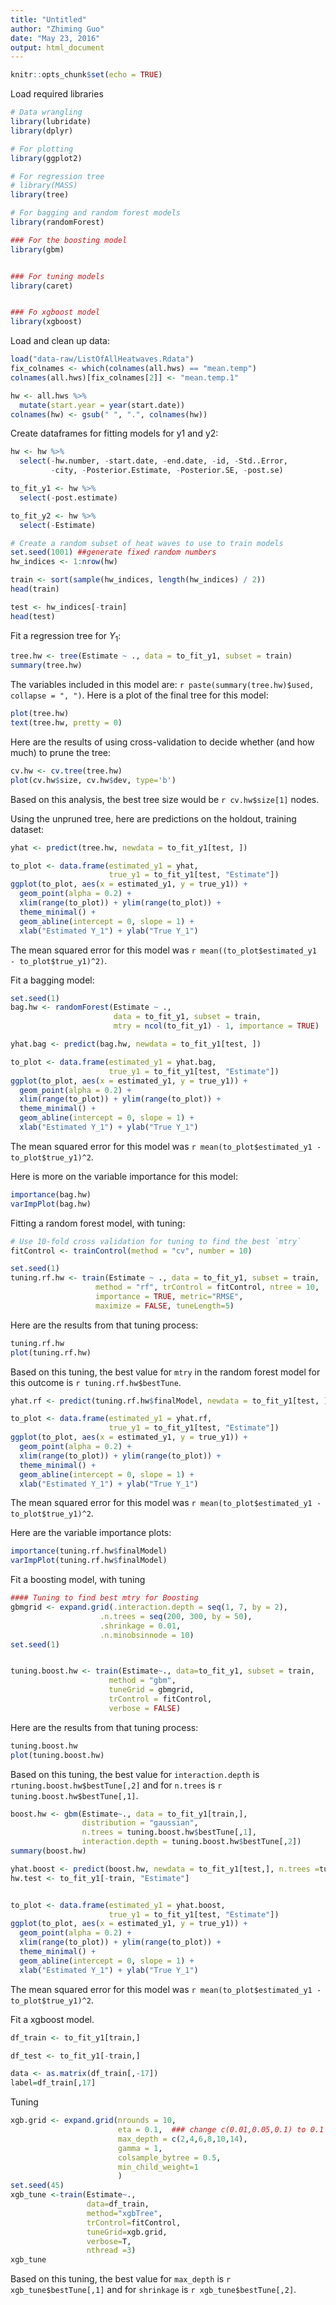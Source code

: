 ```yaml
---
title: "Untitled"
author: "Zhiming Guo"
date: "May 23, 2016"
output: html_document
---
```


```r
knitr::opts_chunk$set(echo = TRUE)
```

Load required libraries

```r
# Data wrangling
library(lubridate)
library(dplyr)

# For plotting
library(ggplot2)

# For regression tree
# library(MASS)
library(tree)

# For bagging and random forest models
library(randomForest)

### For the boosting model
library(gbm)


### For tuning models
library(caret)


### Fo xgboost model
library(xgboost)
```


Load and clean up data:

```r
load("data-raw/ListOfAllHeatwaves.Rdata")
fix_colnames <- which(colnames(all.hws) == "mean.temp")
colnames(all.hws)[fix_colnames[2]] <- "mean.temp.1"

hw <- all.hws %>% 
  mutate(start.year = year(start.date))
colnames(hw) <- gsub(" ", ".", colnames(hw))
```

Create dataframes for fitting models for y1 and y2:

```r
hw <- hw %>%
  select(-hw.number, -start.date, -end.date, -id, -Std..Error, 
         -city, -Posterior.Estimate, -Posterior.SE, -post.se)

to_fit_y1 <- hw %>%
  select(-post.estimate)

to_fit_y2 <- hw %>%
  select(-Estimate)

# Create a random subset of heat waves to use to train models
set.seed(1001) ##generate fixed random numbers
hw_indices <- 1:nrow(hw)

train <- sort(sample(hw_indices, length(hw_indices) / 2))
head(train)

test <- hw_indices[-train]
head(test)
```

Fit a regression tree for $Y_1$:

```r
tree.hw <- tree(Estimate ~ ., data = to_fit_y1, subset = train)
summary(tree.hw)
```

The variables included in this model are: `r paste(summary(tree.hw)$used, collapse = ", ")`. Here is a plot of the final tree for this model:

```r
plot(tree.hw)
text(tree.hw, pretty = 0)
```

Here are the results of using cross-validation to decide whether (and how much) to prune the tree:

```r
cv.hw <- cv.tree(tree.hw)
plot(cv.hw$size, cv.hw$dev, type='b')
```

Based on this analysis, the best tree size would be `r cv.hw$size[1]` nodes.

Using the unpruned tree, here are predictions on the holdout, training dataset:

```r
yhat <- predict(tree.hw, newdata = to_fit_y1[test, ])

to_plot <- data.frame(estimated_y1 = yhat,
                      true_y1 = to_fit_y1[test, "Estimate"])
ggplot(to_plot, aes(x = estimated_y1, y = true_y1)) + 
  geom_point(alpha = 0.2) + 
  xlim(range(to_plot)) + ylim(range(to_plot)) + 
  theme_minimal() + 
  geom_abline(intercept = 0, slope = 1) + 
  xlab("Estimated Y_1") + ylab("True Y_1")
```

The mean squared error for this model was `r mean((to_plot$estimated_y1 - to_plot$true_y1)^2)`.

Fit a bagging model:

```r
set.seed(1)
bag.hw <- randomForest(Estimate ~ ., 
                       data = to_fit_y1, subset = train,
                       mtry = ncol(to_fit_y1) - 1, importance = TRUE)

yhat.bag <- predict(bag.hw, newdata = to_fit_y1[test, ])

to_plot <- data.frame(estimated_y1 = yhat.bag,
                      true_y1 = to_fit_y1[test, "Estimate"])
ggplot(to_plot, aes(x = estimated_y1, y = true_y1)) + 
  geom_point(alpha = 0.2) + 
  xlim(range(to_plot)) + ylim(range(to_plot)) + 
  theme_minimal() + 
  geom_abline(intercept = 0, slope = 1) + 
  xlab("Estimated Y_1") + ylab("True Y_1")
```

The mean squared error for this model was `r mean(to_plot$estimated_y1 - to_plot$true_y1)^2`.

Here is more on the variable importance for this model:

```r
importance(bag.hw)
varImpPlot(bag.hw)
```

Fitting a random forest model, with tuning:

```r
# Use 10-fold cross validation for tuning to find the best `mtry`
fitControl <- trainControl(method = "cv", number = 10)

set.seed(1)
tuning.rf.hw <- train(Estimate ~ ., data = to_fit_y1, subset = train,
                   method = "rf", trControl = fitControl, ntree = 10,
                   importance = TRUE, metric="RMSE",
                   maximize = FALSE, tuneLength=5)
```

Here are the results from that tuning process:

```r
tuning.rf.hw
plot(tuning.rf.hw)
```

Based on this tuning, the best value for `mtry` in the random forest model for this outcome is `r tuning.rf.hw$bestTune`. 

```r
yhat.rf <- predict(tuning.rf.hw$finalModel, newdata = to_fit_y1[test, ])

to_plot <- data.frame(estimated_y1 = yhat.rf,
                      true_y1 = to_fit_y1[test, "Estimate"])
ggplot(to_plot, aes(x = estimated_y1, y = true_y1)) + 
  geom_point(alpha = 0.2) + 
  xlim(range(to_plot)) + ylim(range(to_plot)) + 
  theme_minimal() + 
  geom_abline(intercept = 0, slope = 1) + 
  xlab("Estimated Y_1") + ylab("True Y_1")
```

The mean squared error for this model was `r mean(to_plot$estimated_y1 - to_plot$true_y1)^2`.

Here are the variable importance plots: 

```r
importance(tuning.rf.hw$finalModel)
varImpPlot(tuning.rf.hw$finalModel)
```

Fit a boosting model, with tuning

```r
#### Tuning to find best mtry for Boosting
gbmgrid <- expand.grid(.interaction.depth = seq(1, 7, by = 2),
                    .n.trees = seq(200, 300, by = 50),
                    .shrinkage = 0.01,
                    .n.minobsinnode = 10)
set.seed(1)


tuning.boost.hw <- train(Estimate~., data=to_fit_y1, subset = train,
                      method = "gbm",
                      tuneGrid = gbmgrid,
                      trControl = fitControl,
                      verbose = FALSE)
```

Here are the results from that tuning process:

```r
tuning.boost.hw
plot(tuning.boost.hw)
```

Based on this tuning, the best value for `interaction.depth` is `rtuning.boost.hw$bestTune[,2]` and for `n.trees` is `r tuning.boost.hw$bestTune[,1]`. 

```r
boost.hw <- gbm(Estimate~., data = to_fit_y1[train,],
                distribution = "gaussian",
                n.trees = tuning.boost.hw$bestTune[,1],
                interaction.depth = tuning.boost.hw$bestTune[,2])
summary(boost.hw)

yhat.boost <- predict(boost.hw, newdata = to_fit_y1[test,], n.trees =tuning.boost.hw$bestTune[,1])
hw.test <- to_fit_y1[-train, "Estimate"]


to_plot <- data.frame(estimated_y1 = yhat.boost,
                      true_y1 = to_fit_y1[test, "Estimate"])
ggplot(to_plot, aes(x = estimated_y1, y = true_y1)) + 
  geom_point(alpha = 0.2) + 
  xlim(range(to_plot)) + ylim(range(to_plot)) + 
  theme_minimal() + 
  geom_abline(intercept = 0, slope = 1) + 
  xlab("Estimated Y_1") + ylab("True Y_1")

```

The mean squared error for this model was `r mean(to_plot$estimated_y1 - to_plot$true_y1)^2`.



Fit a xgboost model.
```r
df_train <- to_fit_y1[train,]

df_test <- to_fit_y1[-train,]

data <- as.matrix(df_train[,-17])
label=df_train[,17]
```

Tuning
```r
xgb.grid <- expand.grid(nrounds = 10,
                        eta = 0.1,  ### change c(0.01,0.05,0.1) to 0.1
                        max_depth = c(2,4,6,8,10,14),
                        gamma = 1,
                        colsample_bytree = 0.5,
                        min_child_weight=1
                        )
set.seed(45)
xgb_tune <-train(Estimate~.,
                 data=df_train,
                 method="xgbTree",
                 trControl=fitControl,
                 tuneGrid=xgb.grid,
                 verbose=T,
                 nthread =3)
xgb_tune
```

Based on this tuning, the best value for `max_depth` is `r xgb_tune$bestTune[,1]` and for `shrinkage` is `r xgb_tune$bestTune[,2]`. 






